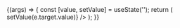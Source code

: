 
<Meta title="Components/InputWithLabel" component={InputWithLabel} />

<Canvas>
  <Story
    name="Default"
    args={{
      id: 'your-name',
      placeholder: 'Enter your name',
      label: 'Your name:',
    }}
  >
    {(args) => {
      const [value, setValue] = useState('');
      return (
        <InputWithLabel
          {...args}
          value={value}
          onInput={(e) => setValue(e.target.value)}
        />
      );
    }}
  </Story>
</Canvas>

<ArgsTable story="Default" />
